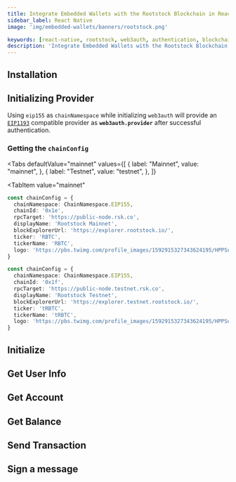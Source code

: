 ```yaml
---
title: Integrate Embedded Wallets with the Rootstock Blockchain in React Native
sidebar_label: React Native
image: 'img/embedded-wallets/banners/rootstock.png'

keywords: [react-native, rootstock, web3auth, authentication, blockchain]
description: 'Integrate Embedded Wallets with the Rootstock Blockchain in React Native | Embedded Wallets'
---
```



<SEO
  title="Integrate Embedded Wallets with the Rootstock Blockchain in React Native"
  description="Integrate Embedded Wallets with the Rootstock Blockchain in React Native | Embedded Wallets"
  image="https://docs.metamask.io/img/embedded-wallets/banners/rootstock.png"
  slug="/embedded-wallets/connect-blockchain/evm/rootstock/react-native"
/>

## Installation

<InstallationSnippet />

## Initializing Provider

Using `eip155` as `chainNamespace` while initializing `web3auth` will provide an [`EIP1193`](https://eips.ethereum.org/EIPS/eip-1193) compatible provider as **`web3auth.provider`** after successful authentication.

### Getting the `chainConfig`

<Tabs
 defaultValue="mainnet"
  values={[
    { label: "Mainnet", value: "mainnet", },
    { label: "Testnet", value: "testnet", },
  ]}
>

<TabItem
  value="mainnet"
>

```typescript
const chainConfig = {
  chainNamespace: ChainNamespace.EIP155,
  chainId: '0x1e',
  rpcTarget: 'https://public-node.rsk.co​',
  displayName: 'Rootstock Mainnet',
  blockExplorerUrl: 'https://explorer.rootstock.io/',
  ticker: 'RBTC',
  tickerName: 'RBTC',
  logo: 'https://pbs.twimg.com/profile_images/1592915327343624195/HPPSuVx3_400x400.jpg',
}
```

</TabItem>
<TabItem
  value="testnet"
>

```typescript
const chainConfig = {
  chainNamespace: ChainNamespace.EIP155,
  chainId: '0x1f',
  rpcTarget: 'https://public-node.testnet.rsk.co',
  displayName: 'Rootstock Testnet',
  blockExplorerUrl: 'https://explorer.testnet.rootstock.io/',
  ticker: 'tRBTC',
  tickerName: 'tRBTC',
  logo: 'https://pbs.twimg.com/profile_images/1592915327343624195/HPPSuVx3_400x400.jpg',
}
```

</TabItem>
</Tabs>

## Initialize

<InitialisationSnippet />

## Get User Info

<UserInfoSnippet />

## Get Account

<GetAccountSnippet />

## Get Balance

<GetBalanceSnippet />

## Send Transaction

<SendTransactionSnippet />

## Sign a message

<SignMessageSnippet />
